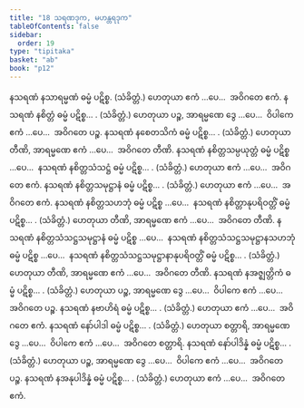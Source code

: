 ```yaml
---
title: "18 သရဏဒုက, မဟန္တရဒုက"
tableOfContents: false
sidebar:
  order: 19
type: "tipitaka"
basket: "ab"
book: "p12"
---
```



<DynamicBreadcrumb />

<Division number="50" book="p12" e="ch" v="40" p="170">

<Paragraph number="173" book="p12">
နသရဏံ နသာရမ္မဏံ ဓမ္မံ ပဋိစ္စ. (သံခိတ္တံ.) ဟေတုယာ ဧကံ …ပေ…  အဝိဂတေ ဧကံ.
</Paragraph>

<Paragraph number="174" book="p12">
နသရဏံ နစိတ္တံ ဓမ္မံ ပဋိစ္စ… . (သံခိတ္တံ.) ဟေတုယာ ပဉ္စ, အာရမ္မဏေ ဒွေ …ပေ…  ဝိပါကေ ဧကံ …ပေ…  အဝိဂတေ ပဉ္စ.
</Paragraph>

<Paragraph number="175" book="p12">
နသရဏံ နစေတသိကံ ဓမ္မံ ပဋိစ္စ… . (သံခိတ္တံ.) ဟေတုယာ တီဏိ, အာရမ္မဏေ ဧကံ …ပေ…  အဝိဂတေ တီဏိ.
</Paragraph>

<Paragraph number="176" book="p12">
နသရဏံ နစိတ္တသမ္ပယုတ္တံ ဓမ္မံ ပဋိစ္စ …ပေ…  နသရဏံ နစိတ္တသံသဋ္ဌံ ဓမ္မံ ပဋိစ္စ… . (သံခိတ္တံ.) ဟေတုယာ ဧကံ …ပေ…  အဝိဂတေ ဧကံ.
</Paragraph>

<Paragraph number="177" book="p12">
နသရဏံ နစိတ္တသမုဋ္ဌာနံ ဓမ္မံ ပဋိစ္စ… . (သံခိတ္တံ.) ဟေတုယာ ဧကံ …ပေ…  အဝိဂတေ ဧကံ.
</Paragraph>

<Paragraph number="178" book="p12">
နသရဏံ နစိတ္တသဟဘုံ ဓမ္မံ ပဋိစ္စ …ပေ…  နသရဏံ နစိတ္တာနုပရိဝတ္တိံ ဓမ္မံ ပဋိစ္စ… . (သံခိတ္တံ.) ဟေတုယာ တီဏိ, အာရမ္မဏေ ဧကံ …ပေ…  အဝိဂတေ တီဏိ.
</Paragraph>

</Division>
<Division number="51" book="p12" e="ch" v="40" p="171">

<Paragraph number="179" book="p12">
နသရဏံ နစိတ္တသံသဋ္ဌသမုဋ္ဌာနံ ဓမ္မံ ပဋိစ္စ …ပေ…  နသရဏံ နစိတ္တသံသဋ္ဌသမုဋ္ဌာနသဟဘုံ ဓမ္မံ ပဋိစ္စ …ပေ…  နသရဏံ နစိတ္တသံသဋ္ဌသမုဋ္ဌာနာနုပရိဝတ္တိံ ဓမ္မံ ပဋိစ္စ… . (သံခိတ္တံ.) ဟေတုယာ တီဏိ, အာရမ္မဏေ ဧကံ …ပေ…  အဝိဂတေ တီဏိ.
</Paragraph>

<Paragraph number="180" book="p12">
နသရဏံ နအဇ္ဈတ္တိကံ ဓမ္မံ ပဋိစ္စ… . (သံခိတ္တံ.) ဟေတုယာ ပဉ္စ, အာရမ္မဏေ ဒွေ …ပေ…  ဝိပါကေ ဧကံ …ပေ…  အဝိဂတေ ပဉ္စ.
</Paragraph>

<Paragraph number="181" book="p12">
နသရဏံ နဗာဟိရံ ဓမ္မံ ပဋိစ္စ… . (သံခိတ္တံ.) ဟေတုယာ ဧကံ …ပေ…  အဝိဂတေ ဧကံ.
</Paragraph>

<Paragraph number="182" book="p12">
နသရဏံ နော်ပါဒါ ဓမ္မံ ပဋိစ္စ… . (သံခိတ္တံ.) ဟေတုယာ စတ္တာရိ, အာရမ္မဏေ ဒွေ …ပေ…  ဝိပါကေ ဧကံ …ပေ…  အဝိဂတေ စတ္တာရိ.
</Paragraph>

<Paragraph number="183" book="p12">
နသရဏံ နော်ပါဒိန္နံ ဓမ္မံ ပဋိစ္စ… . (သံခိတ္တံ.) ဟေတုယာ ပဉ္စ, အာရမ္မဏေ ဒွေ …ပေ…  ဝိပါကေ ဧကံ …ပေ…  အဝိဂတေ ပဉ္စ.
</Paragraph>

<Paragraph number="184" book="p12">
နသရဏံ နအနုပါဒိန္နံ ဓမ္မံ ပဋိစ္စ… . (သံခိတ္တံ.) ဟေတုယာ ဧကံ …ပေ…  အဝိဂတေ ဧကံ.
</Paragraph>
</Division>